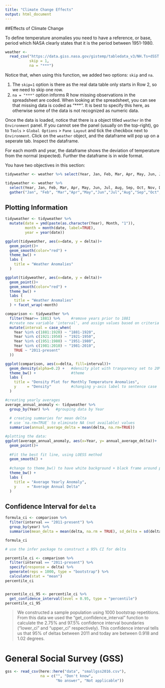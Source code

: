 ```yaml
---
title: "Climate Change Effects"
output: html_document
---
```



##Effects of Climate Change

To define temperature anomalies you need to have a reference, or base, period which NASA clearly states that it is the period between 1951-1980.


```r
weather <- 
  read_csv("https://data.giss.nasa.gov/gistemp/tabledata_v3/NH.Ts+dSST.csv", 
           skip = 1, 
           na = "***")

```

Notice that, when using this function, we added two options: `skip` and `na`.

1. The `skip=1` option is there as the real data table only starts in Row 2, so we need to skip one row. 
1. `na = "***"` option informs R how missing observations in the spreadsheet are coded. When looking at the spreadsheet, you can see that missing data is coded as "***". It is best to specify this here, as otherwise some of the data is not recognized as numeric data.

Once the data is loaded, notice that there is a object titled `weather` in the `Environment` panel. If you cannot see the panel (usually on the top-right), go to `Tools` > `Global Options` > `Pane Layout` and tick the checkbox next to `Environment`. Click on the `weather` object, and the dataframe will pop up on a seperate tab. Inspect the dataframe.

For each month and year, the dataframe shows the deviation of temperature from the normal (expected). Further the dataframe is in wide format. 

You have two objectives in this section:
```r
tidyweather <- weather %>% select(Year, Jan, Feb, Mar, Apr, May, Jun, Jul, Aug, Sep, Oct, Nov, Dec) 
```



```r
tidyweather <- weather %>% 
  select(Year, Jan, Feb, Mar, Apr, May, Jun, Jul, Aug, Sep, Oct, Nov, Dec) %>% 
  gather("Jan", "Feb", "Mar","Apr","May","Jun","Jul","Aug","Sep","Oct","Nov","Dec", key = Month, value = delta)

```


## Plotting Information

```r

tidyweather <- tidyweather %>%
  mutate(date = ymd(paste(as.character(Year), Month, "1")),
         month = month(date, label=TRUE),
         year = year(date))

ggplot(tidyweather, aes(x=date, y = delta))+
  geom_point()+
  geom_smooth(color="red") +
  theme_bw() +
  labs (
    title = "Weather Anomalies"
  )
```

```r

ggplot(tidyweather, aes(x=date, y = delta))+
  geom_point()+
  geom_smooth(color="red") +
  theme_bw() +
  labs (
    title = "Weather Anomalies"
  ) + facet_wrap(~month)
```

```r

comparison <- tidyweather %>% 
  filter(Year>= 1881) %>%     #remove years prior to 1881
  #create new variable 'interval', and assign values based on criteria below:
  mutate(interval = case_when(
    Year %in% c(1881:1920) ~ "1881-1920",
    Year %in% c(1921:1950) ~ "1921-1950",
    Year %in% c(1951:1980) ~ "1951-1980",
    Year %in% c(1981:2010) ~ "1981-2010",
    TRUE ~ "2011-present"
  ))

```


```r

ggplot(comparison, aes(x=delta, fill=interval))+
  geom_density(alpha=0.2) +   #density plot with tranparency set to 20%
  theme_bw() +                #theme
  labs (
    title = "Density Plot for Monthly Temperature Anomalies",
    y     = "Density"         #changing y-axis label to sentence case
  )

```


```r
#creating yearly averages
average_annual_anomaly <- tidyweather %>% 
  group_by(Year) %>%   #grouping data by Year
  
  # creating summaries for mean delta 
  # use `na.rm=TRUE` to eliminate NA (not available) values 
  summarise(annual_average_delta = mean(delta, na.rm=TRUE)) 

#plotting the data:
ggplot(average_annual_anomaly, aes(x=Year, y= annual_average_delta))+
  geom_point()+
  
  #Fit the best fit line, using LOESS method
  geom_smooth() +
  
  #change to theme_bw() to have white background + black frame around plot
  theme_bw() +
  labs (
    title = "Average Yearly Anomaly",
    y     = "Average Annual Delta"
  )                         

```


## Confidence Interval for `delta`

```r

formula_ci <- comparison %>% 
  filter(interval == "2011-present") %>% 
  group_by(year) %>% 
  summarise(mean_delta = mean(delta, na.rm = TRUE), sd_delta = sd(delta, na.rm = TRUE), count = n(), t_critical = qt(0.975, count-1), se = sd_delta/sqrt(count), margin_of_error = t_critical * se, ci_low = mean_delta - margin_of_error, ci_high = mean_delta + margin_of_error)

formula_ci
```


```r

# use the infer package to construct a 95% CI for delta

percentile_ci <- comparison %>% 
  filter(interval == "2011-present") %>% 
  specify(response = delta) %>% 
  generate(reps = 1000, type = "bootstrap") %>%
  calculate(stat = "mean")
percentile_ci


percentile_ci_95 <- percentile_ci %>% 
  get_confidence_interval(level = 0.95, type = "percentile")
percentile_ci_95

```

> 
We constructed a sample population using 1000 bootstrap repetitions. From this data we used the "get_confidence_interval" function to calculate the 2.75% and 97.5% confidence interval boundaries ("lower_ci" and "upper_ci" respectively). This confidence interval tells us that 95% of deltas between 2011 and today are between 0.918 and 1.02 degrees. 

# General Social Survey (GSS)

```r
gss <- read_csv(here::here("data", "smallgss2016.csv"), 
                na = c("", "Don't know",
                       "No answer", "Not applicable"))
```

